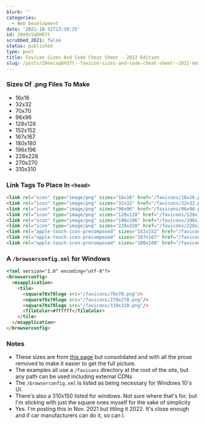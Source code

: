 ```yaml
---
blurb: ''
categories:
  - Web Development
date: '2021-10-31T13:39:25'
id: 20eOcSq6HD7t
scrubbed_2021: false
status: published
type: post
title: Favicon Sizes And Code Cheat Sheet - 2022 Edition
slug: /posts/20eocsq6hd7t--favicon-sizes-and-code-cheat-sheet--2022-edition
---
```


### Sizes Of .png Files To Make

- 16x16
- 32x32
- 70x70
- 96x96
- 128x128
- 152x152
- 167x167
- 180x180
- 196x196
- 228x228
- 270x270
- 310x310


### Link Tags To Place In `<head>`

```html
<link rel="icon" type="image/png" sizes="16x16" href="/favicons/16x16.png" />
<link rel="icon" type="image/png" sizes="32x32" href="/favicons/32x32.png" />
<link rel="icon" type="image/png" sizes="96x96" href="/favicons/96x96.png" />
<link rel="icon" type="image/png" sizes="128x128" href="/favicons/128x128.png" />
<link rel="icon" type="image/png" sizes="196x196" href="/favicons/196x196.png" />
<link rel="icon" type="image/png" sizes="228x228" href="/favicons/228x228.png" />
<link rel="apple-touch-icon-precomposed" sizes="152x152" href="/favicons/152x152.png" />
<link rel="apple-touch-icon-precomposed" sizes="167x167" href="/favicons/167x167.png" />
<link rel="apple-touch-icon-precomposed" sizes="180x180" href="/favicons/180x180.png" />
```

### A `/browserconfig.xml` for Windows

```html
<?xml version="1.0" encoding="utf-8"?>
<browserconfig>
  <msapplication>
    <tile>
      <square70x70logo src="/favicons/70x70.png"/>
      <square70x70logo src="/favicons/270x270.png"/>
      <square70x70logo src="/favicons/310x310.png"/>
      <TileColor>#ffffff</TileColor>
    </tile>
  </msapplication>
</browserconfig>
```

### Notes

- These sizes are from [this page](https://sympli.io/blog/heres-everything-you-need-to-know-about-favicons-in-2020/) but consolidated and with all the prose removed to make it easier to get the full picture. 
- The examples all use a `/favicons` directory at the root of the site, but any path can be used including external CDNs
- The `/browserconfig.xml` is listed as being necessary for Windows 10's UI.
- There's also a 310x150 listed for windows. Not sure where that's for, but I'm sticking with just the square ones myself for the sake of simplicity
- Yes. I'm posting this in Nov. 2021 but titling it 2022. It's close enough and if car manufacturers can do it, so can I.
